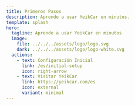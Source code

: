 ```yaml
---
title: Primeros Pasos
description: Aprende a usar YeikCar en minutos.
template: splash
hero:
  tagline: Aprende a usar YeikCar en minutos
  image:
    file: ../../../assets/logo/logo.svg
    dark: ../../../assets/logo/logo-white.svg
  actions:
    - text: Configuración Inicial
      link: /es/initial-setup
      icon: right-arrow
    - text: Visitar YeikCar
      link: https://yeikcar.com/es
      icon: external
      variant: minimal
---
```



<CardGrid stagger>
  <Card 
    title="Configuración Inicial" 
    icon="⚙️"
    description="Aprende cómo configurar tu cuenta y empezar a usar YeikCar."
    href="/es/initial-setup"
  />
  <Card
    title="Primeros Pasos"
    icon="📱"
    description="Guía paso a paso para comenzar a usar las funciones principales."
    href="/es/first-steps"
  />
  <Card
    title="Características"
    icon="✨"
    description="Explora todas las funciones y herramientas disponibles."
    href="/es/features"
  />
  <Card
    title="Soporte"
    icon="🤝"
    description="Encuentra ayuda y recursos adicionales para resolver tus dudas."
    href="/es/support"
  />
</CardGrid>
